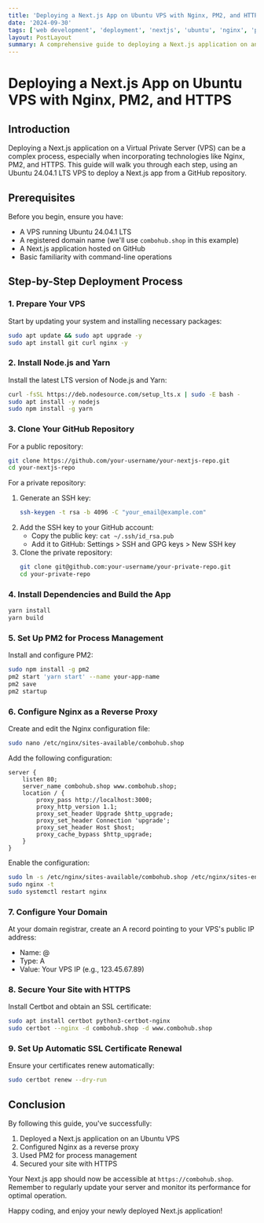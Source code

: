 ```yaml
---
title: 'Deploying a Next.js App on Ubuntu VPS with Nginx, PM2, and HTTPS'
date: '2024-09-30'
tags: ['web development', 'deployment', 'nextjs', 'ubuntu', 'nginx', 'pm2']
layout: PostLayout
summary: A comprehensive guide to deploying a Next.js application on an Ubuntu VPS using Nginx, PM2, and securing it with HTTPS.
---
```


# Deploying a Next.js App on Ubuntu VPS with Nginx, PM2, and HTTPS

## Introduction

Deploying a Next.js application on a Virtual Private Server (VPS) can be a complex process, especially when incorporating technologies like Nginx, PM2, and HTTPS. This guide will walk you through each step, using an Ubuntu 24.04.1 LTS VPS to deploy a Next.js app from a GitHub repository.

## Prerequisites

Before you begin, ensure you have:

- A VPS running Ubuntu 24.04.1 LTS
- A registered domain name (we'll use `combohub.shop` in this example)
- A Next.js application hosted on GitHub
- Basic familiarity with command-line operations

## Step-by-Step Deployment Process

### 1. Prepare Your VPS

Start by updating your system and installing necessary packages:

```bash
sudo apt update && sudo apt upgrade -y
sudo apt install git curl nginx -y
```

### 2. Install Node.js and Yarn

Install the latest LTS version of Node.js and Yarn:

```bash
curl -fsSL https://deb.nodesource.com/setup_lts.x | sudo -E bash -
sudo apt install -y nodejs
sudo npm install -g yarn
```

### 3. Clone Your GitHub Repository

For a public repository:

```bash
git clone https://github.com/your-username/your-nextjs-repo.git
cd your-nextjs-repo
```

For a private repository:

1. Generate an SSH key:
   ```bash
   ssh-keygen -t rsa -b 4096 -C "your_email@example.com"
   ```
2. Add the SSH key to your GitHub account:
   - Copy the public key: `cat ~/.ssh/id_rsa.pub`
   - Add it to GitHub: Settings > SSH and GPG keys > New SSH key
3. Clone the private repository:
   ```bash
   git clone git@github.com:your-username/your-private-repo.git
   cd your-private-repo
   ```

### 4. Install Dependencies and Build the App

```bash
yarn install
yarn build
```

### 5. Set Up PM2 for Process Management

Install and configure PM2:

```bash
sudo npm install -g pm2
pm2 start 'yarn start' --name your-app-name
pm2 save
pm2 startup
```

### 6. Configure Nginx as a Reverse Proxy

Create and edit the Nginx configuration file:

```bash
sudo nano /etc/nginx/sites-available/combohub.shop
```

Add the following configuration:

```nginx
server {
    listen 80;
    server_name combohub.shop www.combohub.shop;
    location / {
        proxy_pass http://localhost:3000;
        proxy_http_version 1.1;
        proxy_set_header Upgrade $http_upgrade;
        proxy_set_header Connection 'upgrade';
        proxy_set_header Host $host;
        proxy_cache_bypass $http_upgrade;
    }
}
```

Enable the configuration:

```bash
sudo ln -s /etc/nginx/sites-available/combohub.shop /etc/nginx/sites-enabled/
sudo nginx -t
sudo systemctl restart nginx
```

### 7. Configure Your Domain

At your domain registrar, create an A record pointing to your VPS's public IP address:

- Name: @
- Type: A
- Value: Your VPS IP (e.g., 123.45.67.89)

### 8. Secure Your Site with HTTPS

Install Certbot and obtain an SSL certificate:

```bash
sudo apt install certbot python3-certbot-nginx
sudo certbot --nginx -d combohub.shop -d www.combohub.shop
```

### 9. Set Up Automatic SSL Certificate Renewal

Ensure your certificates renew automatically:

```bash
sudo certbot renew --dry-run
```

## Conclusion

By following this guide, you've successfully:

1. Deployed a Next.js application on an Ubuntu VPS
2. Configured Nginx as a reverse proxy
3. Used PM2 for process management
4. Secured your site with HTTPS

Your Next.js app should now be accessible at `https://combohub.shop`. Remember to regularly update your server and monitor its performance for optimal operation.

Happy coding, and enjoy your newly deployed Next.js application!
